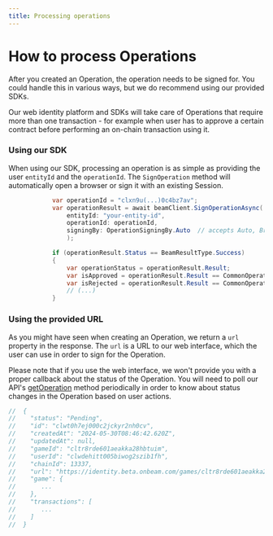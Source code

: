 ```yaml
---
title: Processing operations
---
```


# How to process Operations

After you created an Operation, the operation needs to be signed for. You could handle this in various ways, but we do recommend using our provided SDKs.

Our web identity platform and SDKs will take care of Operations that require more than one transaction - for example when user has to approve a certain contract before performing an on-chain transaction using it.


### Using our SDK

When using our SDK, processing an operation is as simple as providing the user `entityId` and the `operationId`. The `SignOperation` method will automatically open a browser or sign it with an existing Session.


```csharp
            var operationId = "clxn9u(...)0c4bz7av";
            var operationResult = await beamClient.SignOperationAsync(
                entityId: "your-entity-id",
                operationId: operationId,
                signingBy: OperationSigningBy.Auto  // accepts Auto, Browser and Session
                );

            if (operationResult.Status == BeamResultType.Success)
            {
                var operationStatus = operationResult.Result;
                var isApproved = operationResult.Result == CommonOperationResponse.StatusEnum.Executed;
                var isRejected = operationResult.Result == CommonOperationResponse.StatusEnum.Rejected;
                // (...)
            }
```


### Using the provided URL

As you might have seen when creating an Operation, we return a `url` property in the response. The `url` is a URL to our web interface, which the user can use in order to sign for the Operation.

Please note that if you use the web interface, we won't provide you with a proper callback about the status of the Operation. You will need to poll our API's [getOperation](https://api.beta.onbeam.com/api/player#/Operation/getOperation) method periodically in order to know about status changes in the Operation based on user actions.

```csharp
//  {
//    "status": "Pending",
//    "id": "clwt0h7ej000c2jckyr2nh0cv",
//    "createdAt": "2024-05-30T08:46:42.620Z",
//    "updatedAt": null,
//    "gameId": "cltr8rde601aeakka28hbtuim",
//    "userId": "clwdehitt005biwog2szib1fh",
//    "chainId": 13337,
//    "url": "https://identity.beta.onbeam.com/games/cltr8rde601aeakka28hbtuim/operation/clwt0h7ej000c2jckyr2nh0cv/confirm",
//    "game": {
//       ...
//    },
//    "transactions": [
//       ...
//    ]
//  }
```

